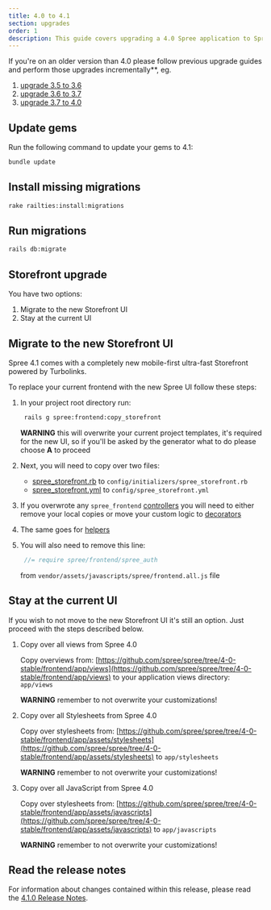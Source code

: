 ```yaml
---
title: 4.0 to 4.1
section: upgrades
order: 1
description: This guide covers upgrading a 4.0 Spree application to Spree 4.1.
---
```


<Note>
If you're on an older version than 4.0 please follow previous upgrade guides and perform those upgrades incrementally**, eg.

1. [upgrade 3.5 to 3.6](3.5-to-3.6)
2. [upgrade 3.6 to 3.7](3.6-to-3.7)
3. [upgrade 3.7 to 4.0](3.7-to-4.0)
</Note>

## Update gems

Run the following command to update your gems to 4.1:

```bash
bundle update
```

## Install missing migrations

```bash
rake railties:install:migrations
```

## Run migrations

```bash
rails db:migrate
```

## Storefront upgrade

You have two options:

1. Migrate to the new Storefront UI
2. Stay at the current UI

## Migrate to the new Storefront UI

Spree 4.1 comes with a completely new mobile-first ultra-fast Storefront powered by Turbolinks.

To replace your current frontend with the new Spree UI follow these steps:

1. In your project root directory run:

   ```bash
    rails g spree:frontend:copy_storefront
   ```

   **WARNING** this will overwrite your current project templates, it's required for the new UI, so if you'll be asked by the generator what to do please choose **A** to proceed

3. Next, you will need to copy over two files:
   * [spree_storefront.rb](https://raw.githubusercontent.com/spree/spree/main/core/lib/generators/spree/install/templates/config/initializers/spree_storefront.rb) to `config/initializers/spree_storefront.rb`
   * [spree_storefront.yml](https://raw.githubusercontent.com/spree/spree/main/core/lib/generators/spree/install/templates/config/spree_storefront.yml) to `config/spree_storefront.yml`
4. If you overwrote any `spree_frontend` [controllers](https://github.com/spree/spree/tree/master/frontend/app/controllers) you will need to either remove your local copies or move your custom logic to [decorators](/developer/customization#extending-controllers)
5. The same goes for [helpers](https://github.com/spree/spree/tree/master/frontend/app/helpers/spree)
6. You will also need to remove this line:

   ```javascript
    //= require spree/frontend/spree_auth
   ```

   from `vendor/assets/javascripts/spree/frontend.all.js` file

## Stay at the current UI

If you wish to not move to the new Storefront UI it's still an option. Just proceed with the steps described below.

1. Copy over all views from Spree 4.0

   Copy overviews from: [https://github.com/spree/spree/tree/4-0-stable/frontend/app/views](https://github.com/spree/spree/tree/4-0-stable/frontend/app/views) to your application views directory: `app/views`

   **WARNING** remember to not overwrite your customizations!

2. Copy over all Stylesheets from Spree 4.0

   Copy over stylesheets from: [https://github.com/spree/spree/tree/4-0-stable/frontend/app/assets/stylesheets](https://github.com/spree/spree/tree/4-0-stable/frontend/app/assets/stylesheets) to `app/stylesheets`

   **WARNING** remember to not overwrite your customizations!

3. Copy over all JavaScript from Spree 4.0

   Copy over stylesheets from: [https://github.com/spree/spree/tree/4-0-stable/frontend/app/assets/javascripts](https://github.com/spree/spree/tree/4-0-stable/frontend/app/assets/javascripts) to `app/javascripts`

   **WARNING** remember to not overwrite your customizations!

## Read the release notes

For information about changes contained within this release, please read the [4.1.0 Release Notes](https://github.com/spree/spree/releases/tag/v4.1.0).
